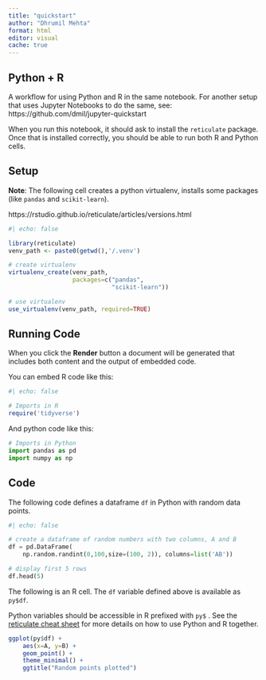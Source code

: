 ```yaml
---
title: "quickstart"
author: "Dhrumil Mehta"
format: html
editor: visual
cache: true
---
```


## Python + R

A workflow for using Python and R in the same notebook. For another setup that uses Jupyter Notebooks to do the same, see: https://github.com/dmil/jupyter-quickstart

When you run this notebook, it should ask to install the `reticulate` package. Once that is installed correctly, you should be able to run both R and Python cells.

## Setup

**Note**: The following cell creates a python virtualenv, installs some packages (like `pandas` and `scikit-learn`).

https://rstudio.github.io/reticulate/articles/versions.html

```r
#| echo: false

library(reticulate)
venv_path <- paste0(getwd(),'/.venv')

# create virtualenv
virtualenv_create(venv_path,
                  packages=c("pandas", 
                             "scikit-learn"))

# use virtualenv
use_virtualenv(venv_path, required=TRUE)

```

## Running Code

When you click the **Render** button a document will be generated that includes both content and the output of embedded code.

You can embed R code like this:

```r
#| echo: false

# Imports in R
require('tidyverse')

```

And python code like this:

```python

# Imports in Python
import pandas as pd
import numpy as np
```

## Code

The following code defines a dataframe `df` in Python with random data points.

```python
#| echo: false

# create a dataframe of random numbers with two columns, A and B
df = pd.DataFrame(
    np.random.randint(0,100,size=(100, 2)), columns=list('AB'))

# display first 5 rows
df.head(5)

```

The following is an R cell. The `df` variable defined above is available as `py$df`.

Python variables should be accessible in R prefixed with `py$` . See the [reticulate cheat sheet](https://ugoproto.github.io/ugo_r_doc/pdf/reticulate.pdf) for more details on how to use Python and R together.

```r

ggplot(py$df) +
    aes(x=A, y=B) +
    geom_point() +
    theme_minimal() +
    ggtitle("Random points plotted")
```
